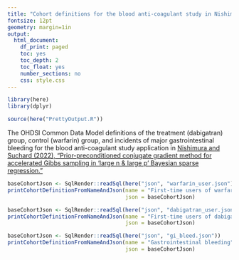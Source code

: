 ```yaml
---
title: "Cohort definitions for the blood anti-coagulant study in Nishimura and Suchard (2022)"
fontsize: 12pt
geometry: margin=1in
output:
  html_document:
    df_print: paged
    toc: yes
    toc_depth: 2
    toc_float: yes
    number_sections: no
    css: style.css
---
```


```r
library(here)
library(dplyr)

source(here("PrettyOutput.R"))
```

The OHDSI Common Data Model definitions of the treatment (dabigatran) group, control (warfarin) group, and incidents of major gastrointestinal bleeding for the blood anti-coagulant study application in [Nishimura and Suchard (2022), "Prior-preconditioned conjugate gradient method for accelerated Gibbs sampling in ‘large n & large p’ Bayesian sparse regression."](https://doi.org/10.1080/01621459.2022.2057859)

```r
baseCohortJson <- SqlRender::readSql(here("json", "warfarin_user.json"))
printCohortDefinitionFromNameAndJson(name = "First-time users of warfarin",
                                     json = baseCohortJson)
```

```r
baseCohortJson <- SqlRender::readSql(here("json", "dabigatran_user.json"))
printCohortDefinitionFromNameAndJson(name = "First-time users of dabigatran",
                                     json = baseCohortJson)
```

```r
baseCohortJson <- SqlRender::readSql(here("json", "gi_bleed.json"))
printCohortDefinitionFromNameAndJson(name = "Gastrointestinal bleeding",
                                     json = baseCohortJson)
```


